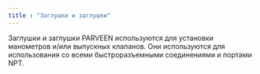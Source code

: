 ```yaml
---
title : "Заглушки и заглушки"
---
```


Заглушки и заглушки PARVEEN используются для установки манометров и/или выпускных клапанов. Они используются для использования со всеми быстроразъемными соединениями и портами NPT.